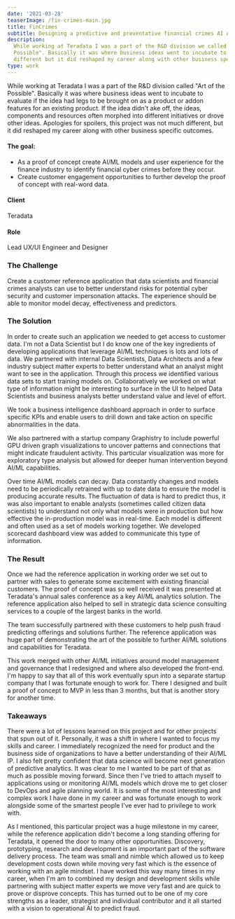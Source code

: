 ```yaml
---
date: '2021-03-28'
teaserImage: /fin-crimes-main.jpg
title: FinCrimes
subtitle: Designing a predictive and preventative financial crimes AI Application.
description:
  While working at Teradata I was a part of the R&D division we called "Art of the
  Possible". Basically it was where business ideas went to incubate to evaluate if the idea had legs to be brought on as a product or a features of an existing product. If the idea didn't ake off, the ideas, components and resources often morphed into different initiatives or drove other ideas. Apologies for spoilers, this project was not much
  different but it did reshaped my career along with other business specific outcomes.
type: work
---
```


<ProjectSection>

<SectionImage width="80%" margin="4" imgSrc="/fin-crimes-main.jpg" alt="Challenge" />
<SectionContent margin="4">

<Text marginBottom="8" marginTop="4" fontSize="lg">
  While working at Teradata I was a part of the R&D division called "Art of the
  Possible". Basically it was where business ideas went to incubate to evaluate if the idea had legs to be brought on as a product or addon features for an existing product. If the idea didn't ake off, the ideas, components and resources often morphed into different initiatives or drove other ideas. Apologies for spoilers, this project was not much different, but it did reshaped my career along with other business specific outcomes.
</Text>
<Flex>

<Box width="80%" marginRight="12">

#### The goal:

- As a proof of concept create AI/ML models and user experience for the finance industry to identify financial cyber crimes before they occur.
- Create customer engagement opportunities to further develop the proof of concept with real-word data.

</Box>

<Box className="attributes">

#### Client

Teradata

#### Role

Lead UX/UI Engineer and Designer

</Box>
</Flex>
</SectionContent>

### The Challenge

<SectionImage width="60%" margin="4" imgSrc="/challenge.png" alt="Challenge" />

<SectionContent margin="4">

Create a customer reference application that data scientists and financial crimes analysts can use to better understand risks for potential cyber security and customer impersonation attacks. The experience should be able to monitor model decay, effectiveness and predictors.

</SectionContent>

### The Solution

<SectionImage
  width="100%"
  margin="4"
  imgSrc="/fin-crimes-solutions.png"
  alt="Solution"
/>

<SectionContent margin="4">

In order to create such an application we needed to get access to customer data. I'm not a Data Scientist but I do know one of the key ingredients of developing applications that leverage AI/ML techniques is lots and lots of data.  We partnered with internal Data Scientists, Data Architects and a few industry subject matter experts to better understand what an analyst might want to see in the application. Through this process we identified various data sets to start training models on. Collaboratively we worked on what type of information might be interesting to surface in the UI to helped Data Scientists and business analysts better understand value and level of effort.

</SectionContent>

<SectionImage width="80%" margin="4" imgSrc="/fin-crimes-dashboard.jpg" alt="Business Intelligence dashboard" />
<SectionContent margin="4">

We took a business intelligence dashboard approach in order to surface specific KPIs and enable users to drill down and take action on specific abnormalities in the data. 
</SectionContent>

<SectionImage width="80%" margin="4" imgSrc="/graphistry-laptop.jpg" alt="GPU driven graph visualizations" />
<SectionContent margin="4">

We also partnered with a startup company Graphistry to include powerful GPU driven graph visualizations to uncover patterns and connections that might indicate fraudulent activity. This particular visualization was more for exploratory type analysis but allowed for deeper human intervention beyond AI/ML capabilities.

</SectionContent>

<SectionImage width="80%" margin="4" imgSrc="/model-scorecard.jpg" alt="Model decay scorecard" />
<SectionContent margin="4">

Over time AI/ML models can decay. Data constantly changes and models need to be periodically retrained with up to date data to ensure the model is producing accurate results. The fluctuation of data is hard to predict thus, it was also important to enable analysts (sometimes called citizen data scientists) to understand not only what models were in production but how effective the in-production model was in real-time. Each model is different and often used as a set of models working together. We developed scorecard dashboard view was added to communicate this type of information.
</SectionContent>

### The Result

<SectionImage width="80%" margin="4" imgSrc="/fin-crimes-results.png" alt="FinCrimes Result" />
<SectionContent margin="4">

Once we had the reference application in working order we set out to partner with sales to generate some excitement with existing financial customers. The proof of concept was so well received it was presented at Teradata's annual sales conference as a key AI/ML analytics solution. The reference application also helped to sell in strategic data science consulting services to a couple of the largest banks in the world.

The team successfully partnered with these customers to help push fraud predicting offerings and solutions further. The reference application was huge part of demonstrating the art of the possible to further AI/ML solutions and capabilities for Teradata.

This work merged with other AI/ML initiatives around model management and governance that I redesigned and where also developed the front-end. I'm happy to say that all of this work eventually spun into a separate startup company that I was fortunate enough to work for. There I designed and built a proof of concept to MVP in less than 3 months, but that is another story for another time.

</SectionContent>

### Takeaways

<SectionContent margin="4">

There were a lot of lessons learned on this project and for other projects that spun out of it. Personally, it was a shift in where I wanted to focus my skills and career. I immediately recognized the need for product and the business side of organizations to have a better understanding of their AI/ML IP. I also felt pretty confident that data science will become next generation of predictive analytics. It was clear to me I wanted to be part of that as much as possible moving forward. Since then I've tried to attach myself to applications using or monitoring AI/ML models which drove me to get closer to DevOps and agile planning world. It is some of the most interesting and complex work I have done in my career and was fortunate enough to work alongside some of the smartest people I've ever had to privilege to work with.

As I mentioned, this particular project was a huge milestone in my career, while the reference application didn't become a long standing offering for Teradata, it opened the door to many other opportunities. Discovery, prototyping, research and development is an important part of the software delivery process. The team was small and nimble which allowed us to keep development costs down while moving very fast which is the essence of working with an agile mindset. I have worked this way many times in my career, when I'm am to combined my design and development skills while partnering with subject matter experts we move very fast and are quick to prove or disprove concepts. This has turned out to be one of my core strengths as a leader, strategist and individual contributor and it all started with a vision to operational AI to predict fraud.

</SectionContent>
</ProjectSection>
